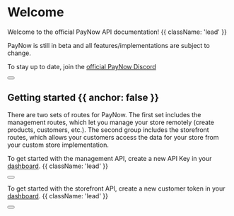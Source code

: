 
# Welcome

Welcome to the official PayNow API documentation! {{ className: 'lead' }}

PayNow is still in beta and all features/implementations are subject to change.

To stay up to date, join the [official PayNow Discord](https://discord.gg/paynow)

<div className="not-prose mb-16 mt-6 flex gap-3">
  <Button href="/reference" arrow="right" children="Quickstart" />
</div>

## Getting started {{ anchor: false }}

There are two sets of routes for PayNow.
The first set includes the management routes, which let you manage your store remotely (create products, customers, etc.).
The second group includes the storefront routes, which allows your customers access the data for your store from your custom store implementation.

To get started with the management API, create a new API Key in your [dashboard](https://paynow.gg/dashboard/api-keys). {{ className: 'lead' }}

<div className="not-prose">
  <Button
    href="/reference#providing-authentication"
    variant="text"
    arrow="right"
    children="How to use your API key"
  />
</div>

To get started with the storefront API, create a new customer token in your [dashboard](https://paynow.gg/dashboard/customers). {{ className: 'lead' }}

<div className="not-prose">
  <Button
    href="/reference#providing-authentication"
    variant="text"
    arrow="right"
    children="How to use your Customer's token"
  />
</div>
